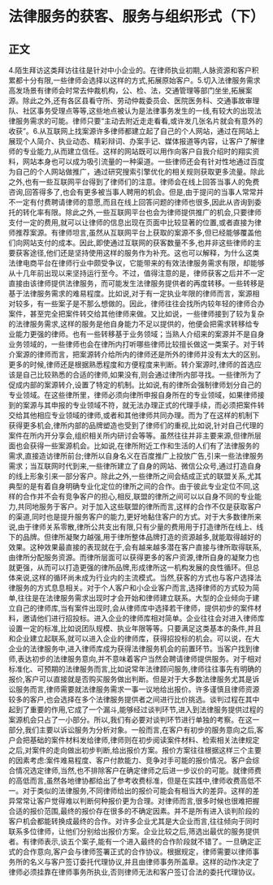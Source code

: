 # 法律服务的获客、服务与组织形式（下）
## 正文
4.陌生拜访这类拜访往往是针对中小企业的。在律师执业初期,人脉资源和客户积累都十分有限,一些律师会选择以这样的方式,拓展原始客户。5.切入法律服务需求高发场景有律师会时常去仲裁机构，公、检、法，交通管理等部门坐坐,拓展案源。除此之外,还有各区县看守所、劳动仲裁委员会、医院医务科、交通事故审理队、社区事务受理点等等,这些地点被认为是法律事务发生的一线,有较大的出现法律服务需求的可能。律师只要“主动去附近走走看看,或许发几张名片就会有意外的收获”。6.从互联网上找案源许多律师都建立起了自己的个人网站，通过在网站上展现个人简介、执业动态、精彩辩词、办案手记、媒体报道等内容，让客户了解律师的专业能力,从而建立信任。这样的网站既可以用作向客户自我介绍时的翔实资料，网站本身也可以成为吸引流量的一种渠道。一些律师还会有针对性地通过百度为自己的个人网站做推广，通过研究搜索引擎优化的相关规则获取更多流量。除此之外,也有一些互联网平台得到了律师们的注意。律师会在线上回答当事人的免费咨询,回答得多了,也会有更多被当事人聘用的机会。但是,由于提问的当事人常常并不一定有付费聘请律师的意愿,而且在线上回答问题的律师也很多,因此从咨询到委托的转化率有限。除此之外,一些互联网平台也会为律师提供推广的机会,只要律师支付一定的费用,就可以让律师的信息出现在页面中比较显著的位置,或者直接为律师推荐案源。有律师坦言,虽然从互联网平台上获取的案源不多,但已经能够覆盖他们向网站支付的成本。因此,即使通过互联网的获客数量不多,也并非这些律师的主要获客途径,他们还是坚持使用这样的服务作为补充。这也可以解释，为什么这类法律电商平台在律师行业中颇受争议，它能带来的有效法律服务需求有限，却能够从十几年前出现以来坚持运行至今。不过，值得注意的是，律师获客之后并不一定直接由该律师提供法律服务，而可能发生法律服务提供者的再度转移。一些转移是基于法律服务需求的难易程度。比如说,对于有一定执业年限的律师而言，案源相对较多，有一些案子是不那么想做的。因此，律师往往会找所内较年轻的律师合办案件，甚至完全把案件转交给其他律师来做。又比如说，一些律师接到了较为复杂的法律服务需求,这样的服务是他自身能力不足以提供的，他便会把需求转移给专业能力更强的律师。也有一些转移基于业务领域；当熟人介绍来的案源并不是自身业务领域的，一些律师也会在律所内打听哪些律师比较擅长做这一类案子。对于转介案源的律师而言，把案源转介给所内的律师还是所外的律师并没有太大的区别。更多的时候,律师还是根据熟悉程度和方便程度来判断。转介案源时,律师的首选应该是自己比较熟悉的合适的律师,如果没有,则会通过律所内部寻找。一些律所为了促成内部的案源转介,设置了特定的机制。比如说,有的律所会强制律师划分自己的专业领域。在这些律所里，律师必须向律所申报自身所在的专业领域，如果律师接到的案源与其申报的专业领域不符，就无法办理正式的代理手续，而必须把案件转交给其他相应专业领域的律师,或者和其他律师共同办理。而为了在这样的机制下获得更多机会,律所内部的品牌塑造也受到了律师们的重视,比如说,针对自己代理的案件在所内开分享会,组织相关所内研讨会等等。虽然往往并非主要来源,但律所层面也会获得一些案源机会。比如说,在律所附近工作和生活的人们有了法律服务的需求,直接造访律所前台;律所以自身名义在百度推广上投放广告,引来一些法律服务需求；当互联网时代到来,一些律所建立了自身的网站、微信公众号,通过打造自身的线上形象引来一部分客户。除此之外,一些律所之间会结成正式的联盟关系,尤其典型的是有着自身明确专业化定位的律所之间的合作。由于彼此专业定位不同,这样的合作并不会有竞争客户的担心,相反,联盟的律所之间可以以自身不同的专业能力,共同地服务于客户。对于加入这些联盟的律所而言,这样的合作不仅是获取客户的渠道,同时也是提升服务客户的能力,更好地黏住客户的方式。对于大多数律所来说,由于律师关系零散,律所公共支出有限,只有少量的费用用于打造律所在线上、线下的品牌。但律所凝聚力越强,用于律所整体品牌打造的资源越多,就能取得越好的效果。这种效果最直接的表现就在于,会有越来越多潜在客户直接与律所取得联系,由律所分配服务资源。而律所层面可以获得更多的客户资源,律所自身的凝聚力也就更强，从而可以打造更强的律所品牌,形成律所这一机构发展的良性循环。但总体来说,这样的循环尚未成为行业内的主流模式。当然,获客的方式也与客户选择法律服务的方式息息相关。对于个人客户和小企业客户而言,选择律师的方式较为简单,往往是在法律服务需求出现时才会开始和律师建立联系。大型的企业倾向于建立自己的律师库,当有案件出现时,会从律师库中选择若干律师，提供初步的案件材料，邀请他们进行招投标。进入企业的律师库相对简单。企业往往会对进入律师库设置一定的标准,比如说团队规模、执业年限等等。只要满足这类基本的条件,并且和企业建立起联系,就可以进入企业的律师库，获得招投标的机会。可以说，在大企业的法律服务中,进入律师库成为获得法律服务机会的前置环节。当客户找到律师,表达初步的法律服务意向,并不意味着客户当然会聘请律师提供服务。对于相对标准化、可预期的法律服务而言,比如说常年法律顾问服务,律师往往事先有明确的报价,客户可以直接就是否购买服务做出判断。但是对于大多数法律服务尤其是诉讼服务而言,律师需要就法律服务需求一事一议地给出报价。许多谨慎且律师资源较多的客户,也会选择在多个法律服务提供者之间进行比价挑选。谈判过程在其中起到了重要的作用,它成了一个漏斗,能够经过谈判环节,进入到法律服务提供过程的案源机会只占了一小部分。所以,我们有必要对谈判环节进行单独的考察。在这一部分,我们主要以诉讼服务为分析对象。一般而言,在客户有初步的服务意向之后,客户会把基础的案件材料发给律师,律师则在初步阅读案件材料、检索相关法律规定之后,对案件的走向做出初步判断,给出报价方案。报价方案往往根据这样三个主要的因素考虑:案件难易程度、客户付款能力、竞争对手可能的报价情况。客户会综合情况选定律师,当然,也不排除客户在确定律师之后进一步议价的可能。就律师费的高低而言,虽然各地律协都给出了参考收费标准，但是在实践中,律师收费高低不一。对于类似的法律服务,不同律师给出的报价可能会有相当大的差异。这样的差异常常让客户觉得难以判断何种报价更为合理。对律师而言,很多时候也很难把握合适的报价范围,最终的报价存在很多的不确定因素。并不是所有进入谈判阶段的客户机会都能转换成最终的合作。对许多企业尤其是大企业而言,往往倾向于同时联系多位律师，让他们分别给出报价方案。企业比较之后,筛选出最优的服务提供者。有律师表示,谈五个案子,能有一个进入最终的合作阶段就不错了。一旦确定正式的合作意向,客户会与律师签署正式的合作协议。根据规定，律师需要以律师事务所的名义与客户签订委托代理协议,并且由律师事务所盖章。这样的动作决定了律师必须挂靠在律师事务所执业,否则律师无法和客户签订合法的委托代理协议。